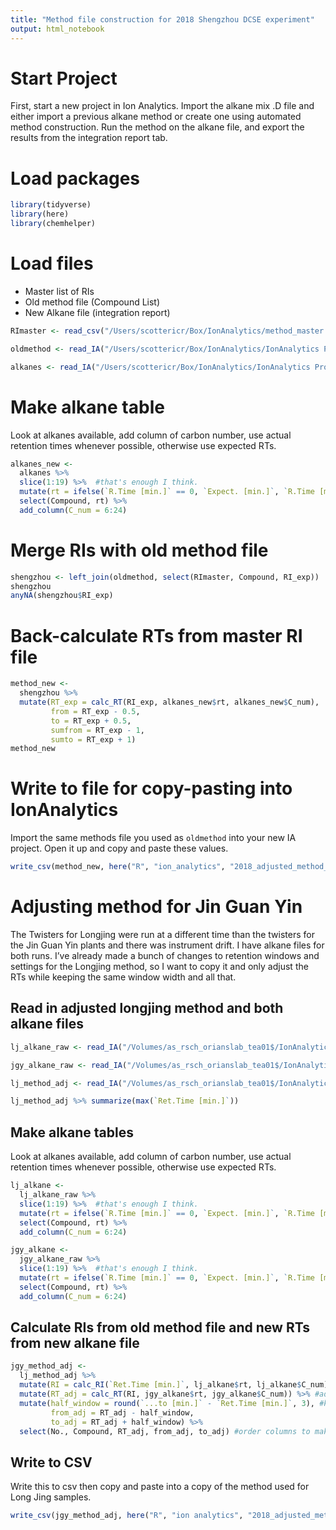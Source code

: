 ```yaml
---
title: "Method file construction for 2018 Shengzhou DCSE experiment"
output: html_notebook
---
```

# Start Project
First, start a new project in Ion Analytics.  Import the alkane mix .D file and either import a previous alkane method or create one using automated method construction.  Run the method on the alkane file, and export the results from the integration report tab.

# Load packages
```r
library(tidyverse)
library(here)
library(chemhelper)
```

# Load files

- Master list of RIs
- Old method file (Compound List)
- New Alkane file (integration report)

```r
RImaster <- read_csv("/Users/scottericr/Box/IonAnalytics/method_master RIs.csv")

oldmethod <- read_IA("/Users/scottericr/Box/IonAnalytics/IonAnalytics Projects/BACE 2017/Methods/BACE_MS-Subtraction/BACE_MS-Subtraction Compounds list.csv")

alkanes <- read_IA("/Users/scottericr/Box/IonAnalytics/IonAnalytics Projects/Shengzhou_2018/Data/073018_alkanemix.D/Meth_073018_alkanemix Integration Report.csv")
```

# Make alkane table
Look at alkanes available, add column of carbon number, use actual retention times whenever possible, otherwise use expected RTs.

```r
alkanes_new <-
  alkanes %>% 
  slice(1:19) %>%  #that's enough I think.
  mutate(rt = ifelse(`R.Time [min.]` == 0, `Expect. [min.]`, `R.Time [min.]`)) %>% 
  select(Compound, rt) %>% 
  add_column(C_num = 6:24)
```

# Merge RIs with old method file

```r
shengzhou <- left_join(oldmethod, select(RImaster, Compound, RI_exp))
shengzhou
anyNA(shengzhou$RI_exp)
```

# Back-calculate RTs from master RI file

```r
method_new <-
  shengzhou %>% 
  mutate(RT_exp = calc_RT(RI_exp, alkanes_new$rt, alkanes_new$C_num),
         from = RT_exp - 0.5,
         to = RT_exp + 0.5,
         sumfrom = RT_exp - 1,
         sumto = RT_exp + 1)
method_new
```

# Write to file for copy-pasting into IonAnalytics

Import the same methods file you used as `oldmethod` into your new IA project.  Open it up and copy and paste these values.

```r
write_csv(method_new, here("R", "ion_analytics", "2018_adjusted_method_RTs.csv"))
```


# Adjusting method for Jin Guan Yin

The Twisters for Longjing were run at a different time than the twisters for the Jin Guan Yin plants and there was instrument drift.  I have alkane files for both runs.  I've already made a bunch of changes to retention windows and settings for the Longjing method, so I want to copy it and only adjust the RTs while keeping the same window width and all that.

## Read in adjusted longjing method and both alkane files

```r
lj_alkane_raw <- read_IA("/Volumes/as_rsch_orianslab_tea01$/IonAnalytics/IonAnalytics Projects/Shengzhou_2018/Data/073018_alkanemix/Meth_073018_alkanemix Integration Report.csv")

jgy_alkane_raw <- read_IA("/Volumes/as_rsch_orianslab_tea01$/IonAnalytics/IonAnalytics Projects/Shengzhou_2018/Data/082018_Alkane/Meth_073018_alkanemix Integration Report.csv")

lj_method_adj <- read_IA("/Volumes/as_rsch_orianslab_tea01$/IonAnalytics/IonAnalytics Projects/Shengzhou_2018/Methods/Shengzhou_adj/Shengzhou_adj Compounds list.csv")

lj_method_adj %>% summarize(max(`Ret.Time [min.]`))
```

## Make alkane tables
Look at alkanes available, add column of carbon number, use actual retention times whenever possible, otherwise use expected RTs.

```r
lj_alkane <-
  lj_alkane_raw %>% 
  slice(1:19) %>%  #that's enough I think.
  mutate(rt = ifelse(`R.Time [min.]` == 0, `Expect. [min.]`, `R.Time [min.]`)) %>% 
  select(Compound, rt) %>% 
  add_column(C_num = 6:24)

jgy_alkane <-
  jgy_alkane_raw %>% 
  slice(1:19) %>%  #that's enough I think.
  mutate(rt = ifelse(`R.Time [min.]` == 0, `Expect. [min.]`, `R.Time [min.]`)) %>% 
  select(Compound, rt) %>% 
  add_column(C_num = 6:24)
```

## Calculate RIs from old method file and new RTs from new alkane file

```r
jgy_method_adj <-
  lj_method_adj %>%
  mutate(RI = calc_RI(`Ret.Time [min.]`, lj_alkane$rt, lj_alkane$C_num)) %>% #calc RI based on alkane file
  mutate(RT_adj = calc_RT(RI, jgy_alkane$rt, jgy_alkane$C_num)) %>% #adjust RT based on new alkanes
  mutate(half_window = round(`...to [min.]` - `Ret.Time [min.]`, 3), #keep integration window size
         from_adj = RT_adj - half_window,
         to_adj = RT_adj + half_window) %>% 
  select(No., Compound, RT_adj, from_adj, to_adj) #order columns to make for easier copying and pasting
```

## Write to CSV
Write this to csv then copy and paste into a copy of the method used for Long Jing samples.

```r
write_csv(jgy_method_adj, here("R", "ion analytics", "2018_adjusted_method_RTs_JGY.csv"))
```

